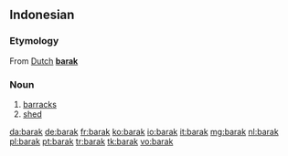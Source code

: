 {{also|Barak}}
==Indonesian==

===Etymology===
From [[w:Dutch language|Dutch]] '''[[barak]]'''

===Noun===
{{head|id|noun}}

# [[barracks]]
# [[shed]]

[[da:barak]]
[[de:barak]]
[[fr:barak]]
[[ko:barak]]
[[io:barak]]
[[it:barak]]
[[mg:barak]]
[[nl:barak]]
[[pl:barak]]
[[pt:barak]]
[[tr:barak]]
[[tk:barak]]
[[vo:barak]]